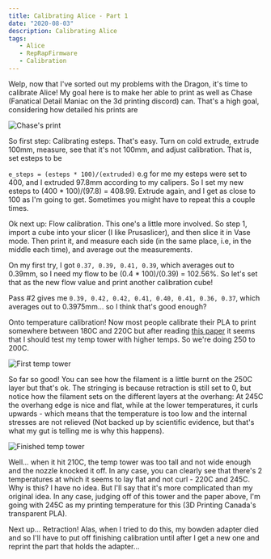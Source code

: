 ```yaml
---
title: Calibrating Alice - Part 1
date: "2020-08-03"
description: Calibrating Alice
tags: 
   - Alice
   - RepRapFirmware
   - Calibration
---
```



Welp, now that I've sorted out my problems with the Dragon, it's time to calibrate Alice! My goal here is to make her able to print as well as Chase (Fanatical Detail Maniac on the 3d printing discord) can. That's a high goal, considering how detailed his prints are

![Chase's print](./chase_print.png)


So first step: Calibrating esteps. That's easy. Turn on cold extrude, extrude 100mm, measure, see that it's not 100mm, and adjust calibration. That is, set esteps to be

```e_steps = (esteps * 100)/(extruded)```
e.g for me my esteps were set to 400, and I extruded 97.8mm according to my calipers. So I set my new esteps to (400 * 100)/(97.8) = 408.99. Extrude again, and I get as close to 100 as I'm going to get. Sometimes you might have to repeat this a couple times.

Ok next up: Flow calibration. This one's a little more involved. So step 1, import a cube into your slicer (I like Prusaslicer), and then slice it in Vase mode. Then print it, and measure each side (in the same place, i.e, in the middle each time), and average out the measurements.


On my first try, I got `0.37, 0.39, 0.41, 0.39`, which averages out to 0.39mm, so I need my flow to be (0.4 * 100)/(0.39) = 102.56%. So let's set that as the new flow value and print another calibration cube!

Pass #2 gives me `0.39, 0.42, 0.42, 0.41, 0.40, 0.41, 0.36, 0.37`, which averages out to 0.3975mm... so I think that's good enough?

Onto temperature calibration! Now most people calibrate their PLA to print somewhere between 180C and 220C but after reading [this paper](https://link.springer.com/content/pdf/10.1007/s00170-018-2664-8.pdf) it seems that I should test my temp tower with higher temps. So we're doing 250 to 200C.

![First temp tower](./temp_tower_1.jpg)

So far so good! You can see how the filament is a little burnt on the 250C layer but that's ok. The stringing is because retraction is still set to 0, but notice how the filament sets on the different layers at the overhang: At 245C the overhang edge is nice and flat, while at the lower temperatures, it curls upwards - which means that the temperature is too low and the internal stresses are not relieved (Not backed up by scientific evidence, but that's what my gut is telling me is why this happens).


![Finished temp tower](./temp_tower_2.jpg)

Well... when it hit 210C, the temp tower was too tall and not wide enough and the nozzle knocked it off. In any case, you can clearly see that there's 2 temperatures at which it seems to lay flat and not curl - 220C and 245C. Why is this? I have no idea. But I'll say that it's more complicated than my original idea. In any case, judging off of this tower and the paper above, I'm going with 245C as my printing temperature for this (3D Printing Canada's transparent PLA).

Next up... Retraction! Alas, when I tried to do this, my bowden adapter died and so I'll have to put off finishing calibration until after I get a new one and reprint the part that holds the adapter...
